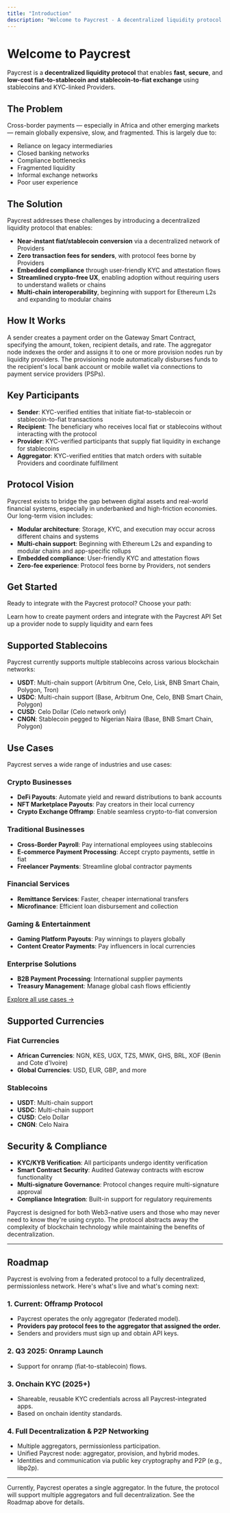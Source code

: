 ```yaml
---
title: "Introduction"
description: "Welcome to Paycrest - A decentralized liquidity protocol for fast, secure, and low-cost fiat-to-stablecoin exchange"
---
```


# Welcome to Paycrest

Paycrest is a **decentralized liquidity protocol** that enables **fast**, **secure**, and **low-cost fiat-to-stablecoin and stablecoin-to-fiat exchange** using stablecoins and KYC-linked Providers.

## The Problem

Cross-border payments — especially in Africa and other emerging markets — remain globally expensive, slow, and fragmented. This is largely due to:

- Reliance on legacy intermediaries
- Closed banking networks  
- Compliance bottlenecks
- Fragmented liquidity
- Informal exchange networks
- Poor user experience

## The Solution

Paycrest addresses these challenges by introducing a decentralized liquidity protocol that enables:

- **Near-instant fiat/stablecoin conversion** via a decentralized network of Providers
- **Zero transaction fees for senders**, with protocol fees borne by Providers
- **Embedded compliance** through user-friendly KYC and attestation flows
- **Streamlined crypto-free UX**, enabling adoption without requiring users to understand wallets or chains
- **Multi-chain interoperability**, beginning with support for Ethereum L2s and expanding to modular chains

## How It Works

<Steps>
  <Step title="Create Order">
    A sender creates a payment order on the Gateway Smart Contract, specifying the amount, token, recipient details, and rate.
  </Step>
  <Step title="Aggregate">
    The aggregator node indexes the order and assigns it to one or more provision nodes run by liquidity providers.
  </Step>
  <Step title="Fulfill">
    The provisioning node automatically disburses funds to the recipient's local bank account or mobile wallet via connections to payment service providers (PSPs).
  </Step>
</Steps>

## Key Participants

- **Sender**: KYC-verified entities that initiate fiat-to-stablecoin or stablecoin-to-fiat transactions
- **Recipient**: The beneficiary who receives local fiat or stablecoins without interacting with the protocol
- **Provider**: KYC-verified participants that supply fiat liquidity in exchange for stablecoins
- **Aggregator**: KYC-verified entities that match orders with suitable Providers and coordinate fulfillment

## Protocol Vision

Paycrest exists to bridge the gap between digital assets and real-world financial systems, especially in underbanked and high-friction economies. Our long-term vision includes:

- **Modular architecture**: Storage, KYC, and execution may occur across different chains and systems
- **Multi-chain support**: Beginning with Ethereum L2s and expanding to modular chains and app-specific rollups
- **Embedded compliance**: User-friendly KYC and attestation flows
- **Zero-fee experience**: Protocol fees borne by Providers, not senders

## Get Started

Ready to integrate with the Paycrest protocol? Choose your path:

<CardGroup cols={2}>
  <Card
    title="For Senders"
    href="/quickstart"
    icon="paper-plane"
  >
    Learn how to create payment orders and integrate with the Paycrest API
  </Card>
  <Card
    title="For Providers"
    href="/guides/provider-setup-guide"
    icon="building"
  >
    Set up a provider node to supply liquidity and earn fees
  </Card>
</CardGroup>

## Supported Stablecoins

Paycrest currently supports multiple stablecoins across various blockchain networks:

- **USDT**: Multi-chain support (Arbitrum One, Celo, Lisk, BNB Smart Chain, Polygon, Tron)
- **USDC**: Multi-chain support (Base, Arbitrum One, Celo, BNB Smart Chain, Polygon)
- **CUSD**: Celo Dollar (Celo network only)
- **CNGN**: Stablecoin pegged to Nigerian Naira (Base, BNB Smart Chain, Polygon)

## Use Cases

Paycrest serves a wide range of industries and use cases:

### Crypto Businesses
- **DeFi Payouts**: Automate yield and reward distributions to bank accounts
- **NFT Marketplace Payouts**: Pay creators in their local currency
- **Crypto Exchange Offramp**: Enable seamless crypto-to-fiat conversion

### Traditional Businesses
- **Cross-Border Payroll**: Pay international employees using stablecoins
- **E-commerce Payment Processing**: Accept crypto payments, settle in fiat
- **Freelancer Payments**: Streamline global contractor payments

### Financial Services
- **Remittance Services**: Faster, cheaper international transfers
- **Microfinance**: Efficient loan disbursement and collection

### Gaming & Entertainment
- **Gaming Platform Payouts**: Pay winnings to players globally
- **Content Creator Payments**: Pay influencers in local currencies

### Enterprise Solutions
- **B2B Payment Processing**: International supplier payments
- **Treasury Management**: Manage global cash flows efficiently

[Explore all use cases →](/concepts/use-cases)

## Supported Currencies

### Fiat Currencies
- **African Currencies**: NGN, KES, UGX, TZS, MWK, GHS, BRL, XOF (Benin and Cote d'Ivoire)
- **Global Currencies**: USD, EUR, GBP, and more

### Stablecoins
- **USDT**: Multi-chain support
- **USDC**: Multi-chain support
- **CUSD**: Celo Dollar
- **CNGN**: Celo Naira

## Security & Compliance

- **KYC/KYB Verification**: All participants undergo identity verification
- **Smart Contract Security**: Audited Gateway contracts with escrow functionality
- **Multi-signature Governance**: Protocol changes require multi-signature approval
- **Compliance Integration**: Built-in support for regulatory requirements

<Note>
  Paycrest is designed for both Web3-native users and those who may never need to know they're using crypto. The protocol abstracts away the complexity of blockchain technology while maintaining the benefits of decentralization.
</Note>

---

## Roadmap

Paycrest is evolving from a federated protocol to a fully decentralized, permissionless network. Here's what's live and what's coming next:

### 1. **Current: Offramp Protocol**
- Paycrest operates the only aggregator (federated model).
- **Providers pay protocol fees to the aggregator that assigned the order.**
- Senders and providers must sign up and obtain API keys.

### 2. **Q3 2025: Onramp Launch**
- Support for onramp (fiat-to-stablecoin) flows.

### 3. **Onchain KYC (2025+)**
- Shareable, reusable KYC credentials across all Paycrest-integrated apps.
- Based on onchain identity standards.

### 4. **Full Decentralization & P2P Networking**
- Multiple aggregators, permissionless participation.
- Unified Paycrest node: aggregator, provision, and hybrid modes.
- Identities and communication via public key cryptography and P2P (e.g., libp2p).

---

<Note>
  Currently, Paycrest operates a single aggregator. In the future, the protocol will support multiple aggregators and full decentralization. See the Roadmap above for details.
</Note> 